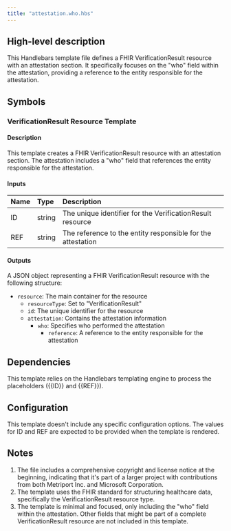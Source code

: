 ```yaml
---
title: "attestation.who.hbs"
---
```


## High-level description
This Handlebars template file defines a FHIR VerificationResult resource with an attestation section. It specifically focuses on the "who" field within the attestation, providing a reference to the entity responsible for the attestation.

## Symbols

### VerificationResult Resource Template
#### Description
This template creates a FHIR VerificationResult resource with an attestation section. The attestation includes a "who" field that references the entity responsible for the attestation.

#### Inputs
| Name | Type | Description |
|:-----|:-----|:------------|
| ID   | string | The unique identifier for the VerificationResult resource |
| REF  | string | The reference to the entity responsible for the attestation |

#### Outputs
A JSON object representing a FHIR VerificationResult resource with the following structure:
- `resource`: The main container for the resource
  - `resourceType`: Set to "VerificationResult"
  - `id`: The unique identifier for the resource
  - `attestation`: Contains the attestation information
    - `who`: Specifies who performed the attestation
      - `reference`: A reference to the entity responsible for the attestation

## Dependencies
This template relies on the Handlebars templating engine to process the placeholders ({{ID}} and {{REF}}).

## Configuration
This template doesn't include any specific configuration options. The values for ID and REF are expected to be provided when the template is rendered.

## Notes
1. The file includes a comprehensive copyright and license notice at the beginning, indicating that it's part of a larger project with contributions from both Metriport Inc. and Microsoft Corporation.
2. The template uses the FHIR standard for structuring healthcare data, specifically the VerificationResult resource type.
3. The template is minimal and focused, only including the "who" field within the attestation. Other fields that might be part of a complete VerificationResult resource are not included in this template.